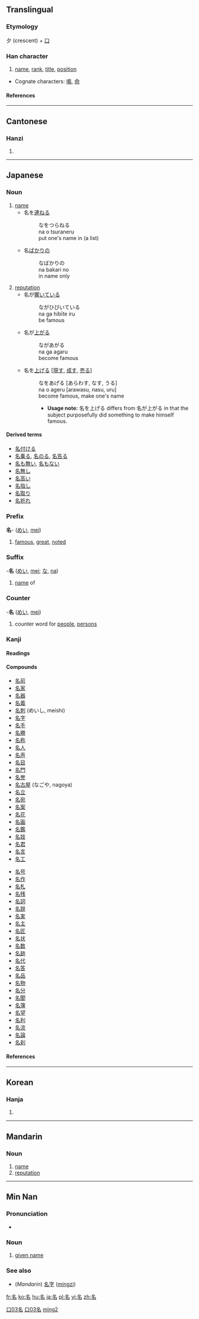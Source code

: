 ==Translingual==
===Etymology===
夕 (crescent) + [[口]]
===Han character===
{{Han char|rad=口|as=03|sn=6|four=2760<sub>0</sub>|canj=弓戈口 (NIR)}}
# [[name]], [[rank]], [[title]], [[position]]


* Cognate characters: [[鳴]], [[命]]
====References====
{{Han ref|kx=0175.090|dkj=03297|dj=0391.020|hdz=10582.060|uh=540D|ud=21517|bh=A657|bd=42583}}
----
==Cantonese==
===Hanzi===
{{yue-hanzi|jyut=|y=ming4}}
# {{defn|Cantonese}}
----
== Japanese ==


===Noun===
{{janoun|な|na}}
# [[name]]
#*名を[[連ねる]]
#*:なをつらねる
#*:na o tsuraneru
#*:put one's name in (a list)
#*名[[ばかり]]の
#*:なばかりの
#*:na bakari no
#*:in name only
# [[reputation]]
#*名が[[響く|響いて]]いる
#*:ながひびいている
#*:na ga hibīte iru
#*:be famous
#*名が[[上がる]]
#*:ながあがる
#*:na ga agaru
#*:become famous
#*名を[[上げる]] <nowiki>[</nowiki>[[現す]], [[成す]], [[売る]]<nowiki>]</nowiki>
#*:なをあげる [あらわす, なす, うる]
#*:na o ageru [arawasu, nasu, uru]
#*:become famous, make one's name
#*:*'''Usage note:''' 名を上げる differs from 名が上がる in that the subject purposefully did something to make himself famous.
====Derived terms====
* [[名付ける]]
* [[名乗る]], [[名のる]], [[名告る]]
* [[名も無い]], [[名もない]] 
* [[名無し]]
* [[名高い]]
* [[名指し]]
* [[名取り]]
* [[名折れ]]


===Prefix===
'''名'''- ([[めい]], [[mei]])
# [[famous]], [[great]], [[noted]]


===Suffix===
-'''名''' ([[めい]], [[mei]]; [[な]], [[na]])
# [[name]] of


===Counter===
-'''名''' ([[めい]], [[mei]])
# counter word for [[people]], [[persons]]


===Kanji===
{{ja-kanji|grade=1|rs=口03}}
====Readings====
{{ja-readings|kanon=[[めい]] ([[mei]])|goon=[[みょう]] ([[myō]])|kun=[[な]] ([[na]]), [[なのる]] ([[nanoru]]), [[なづける]] ([[nazukeru]])|nadzuke=[[あきら]] (akira), [[かた]] (kata), [[な]] (na), [[なづく]] (nadzuku), [[もり]] (mori)}}
====Compounds====
{{top2}}
*[[名前]]
*[[名家]]
*[[名器]]
*[[名義]]
*[[名刺]] (めいし, meishi)
*[[名字]]
*[[名手]]
*[[名勝]]
*[[名称]]
*[[名人]]
*[[名声]]
*[[名目]]
*[[名門]]
*[[名誉]]
*[[名古屋]] (なごや, nagoya)
*[[名立]]
*[[名宛]]
*[[名案]]
*[[名花]]
*[[名画]]
*[[名鑑]]
*[[名妓]]
*[[名君]]
*[[名言]]
*[[名工]]
{{mid2}}
*[[名号]]
*[[名作]]
*[[名札]]
*[[名残]]
*[[名詞]]
*[[名辞]]
*[[名実]]
*[[名主]]
*[[名匠]]
*[[名状]]
*[[名数]]
*[[名跡]]
*[[名代]]
*[[名答]]
*[[名品]]
*[[名物]]
*[[名分]]
*[[名聞]]
*[[名簿]]
*[[名望]]
*[[名利]]
*[[名流]]
*[[名論]]
*[[名刹]]
{{bottom}}
==== References ====
{{ja-kref|a|4430|96BC|4C3E}}
----

==Korean==
===Hanja===
{{ko-hanja|hangeul=[[명]]|eumhun=이름|rv=myeong|mr=myŏng}}
# {{defn|Korean}}




[[Category:Grade 1 kanji|口03名]]
----
==Mandarin==
===Noun===
{{cmn-noun|ts|pin=míng|pint=ming2|rs=口03}}

# [[name]]
# [[reputation]]

[[Category:zh-tw:Elementary Mandarin|口03名]]
[[Category:zh-cn:Elementary Mandarin|ming2]]

----

==Min Nan==
===Pronunciation===
*{{IPA|[ mia˧˥ ]}}

===Noun===
{{nan-noun|ts|poj=miâ|pojt=mia5|rs=口03}}

# [[given name]]

===See also===
*(''Mandarin'') [[名字]] ([[míngzi]]) 

[[fr:名]]
[[ko:名]]
[[hu:名]]
[[ja:名]]
[[pl:名]]
[[vi:名]]
[[zh:名]]